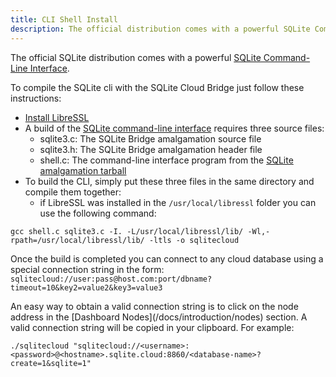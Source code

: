```yaml
---
title: CLI Shell Install
description: The official distribution comes with a powerful SQLite Command-Line Interface. Here are the steps to compile the SQLite CLI with the SQLite Cloud Bridge.
---
```


The official SQLite distribution comes with a powerful [SQLite Command-Line Interface](https://www.sqlite.org/cli.html).

To compile the SQLite cli with the SQLite Cloud Bridge just follow these instructions:

* [Install LibreSSL](/docs/bridge/install)
* A build of the [SQLite command-line interface](https://www.sqlite.org/cli.html) requires three source files:
  * sqlite3.c: The SQLite Bridge amalgamation source file
  * sqlite3.h: The SQLite Bridge amalgamation header file
  * shell.c: The command-line interface program from the [SQLite amalgamation tarball](https://www.sqlite.org/download.html#amalgtarball)
* To build the CLI, simply put these three files in the same directory and compile them together:
  * if LibreSSL was installed in the `/usr/local/libressl` folder you can use the following command:

```shell
gcc shell.c sqlite3.c -I. -L/usr/local/libressl/lib/ -Wl,-rpath=/usr/local/libressl/lib/ -ltls -o sqlitecloud
```

Once the build is completed you can connect to any cloud database using a special connection string in the form:
`sqlitecloud://user:pass@host.com:port/dbname?timeout=10&key2=value2&key3=value3`


<Callout type="warning" title="Connection String">
An easy way to obtain a valid connection string is to click on the node address in the [Dashboard Nodes](/docs/introduction/nodes) section. A valid connection string will be copied in your clipboard.
</Callout>
For example:

```shell
./sqlitecloud "sqlitecloud://<username>:<password>@<hostname>.sqlite.cloud:8860/<database-name>?create=1&sqlite=1"
```